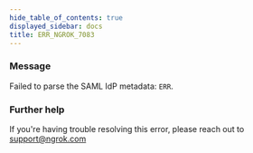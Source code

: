 ```yaml
---
hide_table_of_contents: true
displayed_sidebar: docs
title: ERR_NGROK_7083
---
```




### Message

Failed to parse the SAML IdP metadata: `ERR`.

<ErrorDetails error="err_ngrok_7083" />

### Further help

If you're having trouble resolving this error, please reach out to [support@ngrok.com](mailto:support@ngrok.com?subject=Help%20with%20ERR_NGROK_7083)
